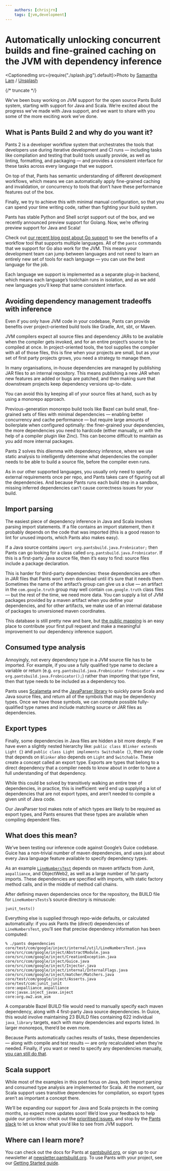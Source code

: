 ```yaml
---
    authors: [chrisjrn]
    tags: [jvm,development]
---
```


# Automatically unlocking concurrent builds and fine-grained caching on the JVM with dependency inference

<CaptionedImg src={require("./splash.jpg").default}>Photo by [Samantha Lam](https://unsplash.com/@contradirony?utm_source=ghost&utm_medium=referral&utm_campaign=api-credit) / [Unsplash](https://unsplash.com/?utm_source=ghost&utm_medium=referral&utm_campaign=api-credit)</CaptionedImg>

{/* truncate */}

We’ve been busy working on JVM support for the open source Pants Build system, starting with support for Java and Scala. We’re excited about the progress we’ve made with Java support, and we want to share with you some of the more exciting work we’ve done.

## What is Pants Build 2 and why do you want it?

Pants 2 is a developer workflow system that orchestrates the tools that developers use during iterative development and CI runs — including tasks like compilation and testing that build tools usually provide, as well as linting, formatting, and packaging — and provides a consistent interface for these tasks across every language that we support.

On top of that, Pants has semantic understanding of different development workflows, which means we can automatically apply fine-grained caching and invalidation, or concurrency to tools that don’t have these performance features out of the box.

Finally, we try to achieve this with minimal manual configuration, so that you can spend your time writing code, rather than fighting your build system.

Pants has stable Python and Shell script support out of the box, and we recently announced preview support for Golang. Now, we’re offering preview support for Java and Scala!

Check out [our recent blog post about Go support](../2021-11-10-golang-support-pants-28/index.md) to see the benefits of a workflow tool that supports multiple languages. All of the `pants` commands that we support for Go also work for the JVM. This means your development team can jump between languages and not need to learn an entirely new set of tools for each language — you can use the best language for the job.

Each language we support is implemented as a separate plug-in backend, which means each language’s toolchain runs in isolation, and as we add new languages you’ll keep that same consistent interface.

## Avoiding dependency management tradeoffs with inference

Even if you only have JVM code in your codebase, Pants can provide benefits over project-oriented build tools like Gradle, Ant, sbt, or Maven.

JVM compilers expect all source files and dependency JARs to be available when the compiler gets invoked, and for an entire project’s source to be compiled at once. In project-oriented tools, the tool supplies the compiler with all of those files, this is fine when your projects are small, but as your set of first party projects grows, you need a strategy to manage them.

In many organisations, in-house dependencies are managed by publishing JAR files to an internal repository. This means publishing a new JAR when new features are added or bugs are patched, and then making sure that downstream projects keep dependency versions up-to-date.

You can avoid this by keeping all of your source files at hand, such as by using a monorepo approach.

Previous-generation monorepo build tools like Bazel can build small, fine-grained sets of files with minimal dependencies — enabling better concurrency and cache performance — but require large amounts of boilerplate when configured optimally: the finer-grained your dependencies, the more dependencies you need to hardcode (either manually, or with the help of a compiler plugin like Zinc). This can become difficult to maintain as you add more internal packages.

Pants 2 solves this dilemma with dependency inference, where we use static analysis to intelligently determine what dependencies the compiler needs to be able to build a source file, before the compiler even runs.

As in our other supported languages, you usually only need to specify external requirements once per repo, and Pants takes care of figuring out all the dependencies. And because Pants runs each build step in a sandbox, missing inferred dependencies can’t cause correctness issues for your build.

## Import parsing

The easiest piece of dependency inference in Java and Scala involves parsing import statements. If a file contains an import statement, then it probably depends on the code that was imported (this is a good reason to lint for unused imports, which Pants also makes easy).

If a Java source contains `import org.pantsbuild.java.Frobnicator;` then Pants can go looking for a class called `org.pantsbuild.java.Frobnicator`. If this is a first-party Java source file, then it’s easy to find: source files include a package declaration.

This is harder for third-party dependencies: these dependencies are often in JAR files that Pants won’t even download until it’s sure that it needs them. Sometimes the name of the artifact’s group can give us a clue — an artifact in the `com.google.truth` group may well contain `com.google.truth` class files — but the rest of the time, we need more data. You can supply a list of JVM packages provided by a maven artifact when you define your dependencies, and for other artifacts, we make use of an internal database of packages to unversioned maven coordinates.

This database is still pretty new and bare, but [the public mapping](https://github.com/pantsbuild/pants/blob/227a33d4667c21e8cd6472ecb43c149680161613/src/python/pants/jvm/dependency_inference/jvm_artifact_mappings.py) is an easy place to contribute your first pull request and make a meaningful improvement to our dependency inference support.

## Consumed type analysis

Annoyingly, not every dependency type in a JVM source file has to be imported. For example, if you use a fully qualified type name to declare a variable or return (e.g. `org.pantsbuild.java.Frobnicator frobnicator = new org.pantsbuild.java.Frobnicator();`) rather than importing that type first, then that type needs to be included as a dependency too.

Pants uses [Scalameta](https://scalameta.org/) and the [JavaParser library](https://javaparser.org/) to quickly parse Scala and Java source files, and return all of the symbols that may be dependency types. Once we have those symbols, we can compute possible fully-qualified type names and include matching source or JAR files as dependencies.

## Export types

Finally, some dependencies in Java files are hidden a bit more deeply. If we have even a slightly nested hierarchy like: `public class Blinker extends Light {}` and `public class Light implements Switchable {}`, then any code that depends on `Blinker` also depends on `Light` and `Switchable`. These create a concept called an export type. Exports are types that belong to a direct dependency that a compiler needs to know about in order to have a full understanding of that dependency.

While this could be solved by transitively walking an entire tree of dependencies, in practice, this is inefficient: we’d end up supplying a lot of dependencies that are not export types, and aren’t needed to compile a given unit of Java code.

Our JavaParser tool makes note of which types are likely to be required as export types, and Pants ensures that these types are available when compiling dependent files.

## What does this mean?

We’ve been testing our inference code against Google’s Guice codebase. Guice has a non-trivial number of maven dependencies, and uses just about every Java language feature available to specify dependency types.

As an example [`LineNumbersTest`](https://github.com/google/guice/blob/e960b66d3d5931b9cb1aebd49e452e2c489a921e/core/test/com/google/inject/internal/util/LineNumbersTest.java) depends on maven artifacts from Junit, `aopalliance`, and ObjectWeb2, as well as a large number of 1st-party imports. These dependencies are specified with imports, with static factory method calls, and in the middle of method call chains.

After defining maven dependencies once for the repository, the BUILD file for `LineNumbersTests`’s source directory is minuscule:

```
junit_tests()
```

Everything else is supplied through repo-wide defaults, or calculated automatically: if you ask Pants the (direct) dependencies of `LineNumbersTest`, you’ll see that precise dependency information has been computed:

```
% ./pants dependencies core/test/com/google/inject/internal/util/LineNumbersTest.java
core/src/com/google/inject/AbstractModule.java
core/src/com/google/inject/CreationException.java
core/src/com/google/inject/Guice.java
core/src/com/google/inject/Injector.java
core/src/com/google/inject/internal/InternalFlags.java
core/src/com/google/inject/matcher/Matchers.java
core/test/com/google/inject/Asserts.java
core/test/com:junit_junit
core:aopalliance_aopalliance
core:javax.inject_javax.inject
core:org.ow2.asm_asm

```

A comparable Bazel BUILD file would need to manually specify each maven dependency, along with 4 first-party Java source dependencies. In Guice, this would involve maintaining 23 BUILD files containing 622 individual `java_library` targets, each with many dependencies and exports listed. In larger monorepos, there’d be even more.

Because Pants automatically caches results of tasks, these dependencies — along with compile and test results — are only recalculated when they’re needed. Finally, if you want or need to specify any dependencies manually, [you can still do that](https://www.pantsbuild.org/docs/targets#dependencies-field).

## Scala support

While most of the examples in this post focus on Java, both import parsing and consumed type analysis are implemented for Scala. At the moment, our Scala support uses transitive dependencies for compilation, so export types aren’t as important a concept there.

We’ll be expanding our support for Java and Scala projects in the coming months, so expect more updates soon! We’d love your feedback to help guide our priorities: check out the [prioritised issues](https://github.com/pantsbuild/pants/projects/22), and stop by the [Pants slack](https://join.slack.com/t/pantsbuild/shared_invite/zt-d0uh0mok-RLvVosDiX6JDpvStH~bFBA) to let us know what you’d like to see from JVM support.

## Where can I learn more?

You can check out the docs for Pants at [pantsbuild.org](https://pantsbuild.org), or sign up to our newsletter at [newsletter.pantsbuild.org](https://newsletter.pantsbuild.org). To use Pants with your project, see our [Getting Started guide](https://www.pantsbuild.org/v2.8/docs/getting-started).
